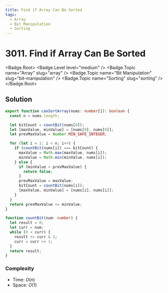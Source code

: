 ```yaml
---
title: Find if Array Can Be Sorted
tags:
  - Array
  - Bit Manipulation
  - Sorting
---
```


# 3011. Find if Array Can Be Sorted

<Badge.Root>
  <Badge.Level level="medium" />
  <Badge.Topic name="Array" slug="array" />
  <Badge.Topic name="Bit Manipulation" slug="bit-manipulation" />
  <Badge.Topic name="Sorting" slug="sorting" />
</Badge.Root>

## Solution

```typescript filename="solution.ts" copy
export function canSortArray(nums: number[]): boolean {
  const n = nums.length;

  let bitCount = countBit(nums[0]);
  let [maxValue, minValue] = [nums[0], nums[0]];
  let prevMaxValue = Number.MIN_SAFE_INTEGER;

  for (let i = 1; i < n; i++) {
    if (countBit(nums[i]) === bitCount) {
      maxValue = Math.max(maxValue, nums[i]);
      minValue = Math.min(minValue, nums[i]);
    } else {
      if (minValue < prevMaxValue) {
        return false;
      }
      prevMaxValue = maxValue;
      bitCount = countBit(nums[i]);
      [maxValue, minValue] = [nums[i], nums[i]];
    }
  }
  return prevMaxValue <= minValue;
}

function countBit(num: number) {
  let result = 0;
  let curr = num;
  while (0 < curr) {
    result += curr & 1;
    curr = curr >> 1;
  }
  return result;
}
```

### Complexity

- Time: $O(n)$
- Space: $O(1)$

<ProblemLink
  codingSite="leetcode"
  href="https://leetcode.com/problems/find-if-array-can-be-sorted"
  title="Find if Array Can Be Sorted"
/>
